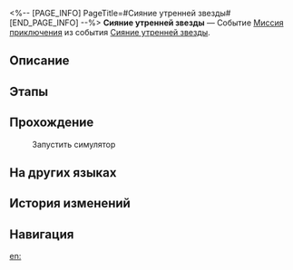 <%-- [PAGE_INFO]
PageTitle=#Сияние утренней звезды#
[END_PAGE_INFO] --%>
{{Дополнить|Диалоги.}}
{{Миссия Инфобокс
|id              = 8032303
|Название        = 
|Изображение     = Миссия Сияние утренней звезды.png
|Тип             = Миссия приключения
|Событие         = Сияние утренней звезды
|Глава           = 
|Условия         = Завершена [[Миссия приключения]] ''[[Сияние утренней звезды]]''
|Персонажи       = Первопроходец
|СтартЛокация    = [[Космическая станция «Герта»]] — [[Главная контрольная зона]]
|Мир             = Космическая станция «Герта»
|Предыдущая      = 
|Следующая       = 
|Награды         = 
}}
'''Сияние утренней звезды''' — Событие [[Миссия приключения]] из события [[Сияние утренней звезды]].

==Описание==
{{Описание|<!--официальное описание из Перекрёстка судеб-->}}

==Этапы==


==Прохождение==
{{Дополнить}}

:{{Диалог|Бойцовский клуб}} Запустить симулятор

{{Диалог Конец}}

==На других языках==
{{На других языках
|en   = Morning Starlight
|zhs  = 星芒启明
|zht  = 星芒啟明
|ja   = スターライト・トワイライト
|ko   = 계몽의 별빛
|es   = Lucero del alba
|fr   = Éclat stellaire de l'aube
|ru   = Сияние утренней звезды
|th   = แสงดาวทอประกาย
|vi   = Ánh Sao Ban Mai
|de   = Morgensternenlicht
|id   = Cahaya Bintang Kejora
|pt   = Brilho Estelar do Alvorecer
}}

==История изменений==
{{История изменений|3.5}}

==Навигация==
{{Миссия приключения Навбокс|Глава }}

[[en:]]
